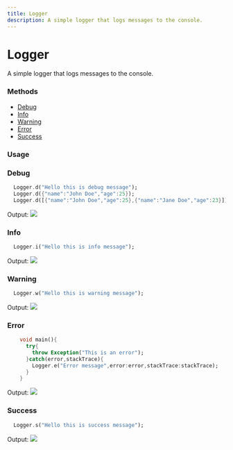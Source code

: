 ```yaml
---
title: Logger
description: A simple logger that logs messages to the console.
---
```


# Logger
A simple logger that logs messages to the console.

### Methods
- [Debug](#debug)
- [Info](#info)
- [Warning](#warning)
- [Error](#error)
- [Success](#success)

### Usage

### Debug
```dart title="Log Debug Message"
  Logger.d("Hello this is debug message");
  Logger.d({"name":"John Doe","age":25});
  Logger.d([{"name":"John Doe","age":25},{"name":"Jane Doe","age":23}]);
```
Output:
<Image src="/assets/debug.png"/>

### Info
```dart title="Log Info Message"
  Logger.i("Hello this is info message");
```
Output:
<Image src="/assets/info.png"/>

### Warning
```dart title="Log Warning Message"
  Logger.w("Hello this is warning message");
```
Output:
<Image src="/assets/warning.png"/>

### Error
```dart title="Log Error Message"
    void main(){
      try{
        throw Exception("This is an error");
      }catch(error,stackTrace){
        Logger.e("Error message",error:error,stackTrace:stackTrace);
      }
    }
```
Output:
<Image src="/assets/error.png"/>

### Success
```dart title="Log Success Message"
  Logger.s("Hello this is success message");
```
Output:
<Image src="/assets/success.png"/>